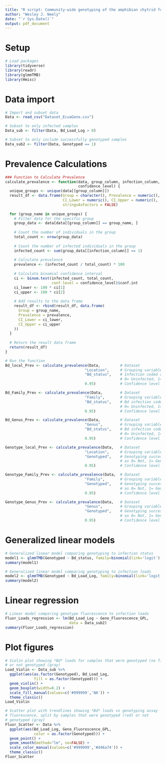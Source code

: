 ---
title: "R script: Community-wide genotyping of the amphibian chytrid fungus (*Batrachochytrium dendrobatidis*) in Ecuadorian forests"
author: "Wesley J. Neely"
date: "`r Sys.Date()`"
output: pdf_document
---

# Setup

```{r setup, warning = FALSE, message = FALSE}
# Load packages
library(tidyverse)
library(readr)
library(glmmTMB)
library(Hmisc)

```

# Data import

```{r data}

# Import and subset data
Data <- read_csv("Dataset_EcuaGeno.csv")

# Subset to only infected samples
Data_sub <- filter(Data, Bd_Load_Log > 0)

# Subset to only include successfully genotyped samples 
Data_sub2 <- filter(Data, Genotyped == 1)

```

# Prevalence Calculations

```{r prev}
### Function to Calculate Prevalence
calculate_prevalence <- function(data, group_column, infection_column, 
                                 confidence_level) {
  unique_groups <- unique(data[[group_column]])
  result_df <- data.frame(Group = character(), Prevalence = numeric(), 
                          CI_Lower = numeric(), CI_Upper = numeric(), 
                          stringsAsFactors = FALSE)
  
  for (group_name in unique_groups) {
    # Filter data for the specific group
    group_data <- data[data[[group_column]] == group_name, ]
    
    # Count the number of individuals in the group
    total_count <- nrow(group_data)
    
    # Count the number of infected individuals in the group
    infected_count <- sum(group_data[[infection_column]] == 1)
    
    # Calculate prevalence
    prevalence <- (infected_count / total_count) * 100
    
    # Calculate binomial confidence interval
    ci <- binom.test(infected_count, total_count, 
                     conf.level = confidence_level)$conf.int
    ci_lower <- 100 * ci[1]
    ci_upper <- 100 * ci[2]
    
    # Add results to the data frame
    result_df <- rbind(result_df, data.frame(
      Group = group_name,
      Prevalence = prevalence,
      CI_Lower = ci_lower,
      CI_Upper = ci_upper
    ))
  }
  
  # Return the result data frame
  return(result_df)
}

# Run the function
Bd_local_Prev <- calculate_prevalence(Data,         # Dataset
                                    "Location",     # Grouping variable
                                    "Bd_status",    # Infection coded as 
                                                    # 0= Uninfected, 1= Infected
                                    0.95)           # Confidence level

Bd_Family_Prev <- calculate_prevalence(Data,        # Dataset
                                    "Family",       # Grouping variable
                                    "Bd_status",    # Bd infection coded as 
                                                    # 0= Uninfected, 1= Infected
                                    0.95)           # Confidence level

Bd_Genus_Prev <- calculate_prevalence(Data,         # Dataset
                                    "Genus",        # Grouping variable
                                    "Bd_status",    # Bd infection coded as 
                                                    # 0= Uninfected, 1= Infected
                                    0.95)           # Confidence level

Genotype_local_Prev <- calculate_prevalence(Data,   # Dataset
                                    "Location",     # Grouping variable
                                    "Genotyped",    # Genotyping success coded 
                                                    # as 0= Not, 1= Genotyped
                                    0.95)           # Confidence level

Genotype_Family_Prev <- calculate_prevalence(Data,  # Dataset
                                    "Family",       # Grouping variable
                                    "Genotyped",    # Genotyping success coded 
                                                    # as 0= Not, 1= Genotyped
                                    0.95)           # Confidence level

Genotype_Genus_Prev <- calculate_prevalence(Data,   # Dataset
                                    "Genus",        # Grouping variable
                                    "Genotyped",    # Genotyping success coded 
                                                    # as 0= Not, 1= Genotyped
                                    0.95)           # Confidence level

```

# Generalized linear models

```{r GLMs}

# Generalized linear model comparing genotyping to infection status
model1 <- glmmTMB(Genotyped ~ Bd_status, family=binomial(link='logit'), data = Data)
summary(model1)

# Generalized linear model comparing genotyping to infection loads
model2 <- glmmTMB(Genotyped ~ Bd_Load_Log, family=binomial(link='logit'), data = Data_sub)
summary(model2)

```
# Linear regression

```{r regression}

# Linear model comparing genotype fluorescence to infection loads
Fluor_Loads_regression <- lm(Bd_Load_Log ~ Geno_Fluorescence_GPL, 
                             data = Data_sub2)
summary(Fluor_Loads_regression)

```

# Plot figures

```{r figures}

# Violin plot showing *Bd* loads for samples that were genotyped (no fill) 
# or not genotyped (gray)
Load_Violin <- Data_sub %>%
  ggplot(aes(as.factor(Genotyped), Bd_Load_Log, 
             fill = as.factor(Genotyped))) +
  geom_violin() +
  geom_boxplot(width=0.2) +
  scale_fill_manual(values=c('#999999','NA')) +
  theme_classic()
Load_Violin

# Scatter plot with trendlines showing *Bd* loads vs genotyping assay 
# fluorescence, split by samples that were genotyped (red) or not 
# genotyped (gray)
Fluor_Scatter <- Data %>%
  ggplot(aes(Bd_Load_Log, Geno_Fluorescence_GPL, 
             color = as.factor(Genotyped))) +
  geom_point() +
  geom_smooth(method="lm", se=FALSE) +
  scale_color_manual(values=c('#999999','#d46a74')) +
  theme_classic()
Fluor_Scatter

```

